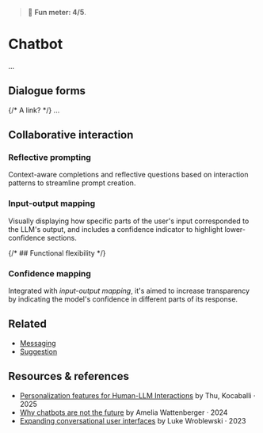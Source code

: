 
<Meta title="Patterns/Chatbot*" />

> 🙂 **Fun meter: 4/5**.

# Chatbot

...

## Dialogue forms
{/* A link? */}
...

## Collaborative interaction

### Reflective prompting

Context-aware completions and reflective questions based on interaction patterns to streamline prompt creation.

### Input-output mapping

Visually displaying how specific parts of the user's input corresponded to the LLM's output, and includes a confidence indicator
to highlight lower-confidence sections.

{/* ## Functional flexibility */}

### Confidence mapping

Integrated with *input-output mapping*, it's aimed to increase transparency by indicating the model's confidence in different parts of its response.

## Related


- [Messaging](../?path=/docs/compositions-messaging--docs)
- [Suggestion](../?path=/docs/patterns-suggestion--docs)

## Resources & references

- [Personalization features for Human-LLM Interactions](https://www.arxiv.org/pdf/2503.00681) by Thu, Kocaballi · 2025
- [Why chatbots are not the future](https://wattenberger.com/thoughts/boo-chatbots) by Amelia Wattenberger · 2024
- [Expanding conversational user interfaces](https://www.lukew.com/ff/entry.asp?2018) by Luke Wroblewski · 2023